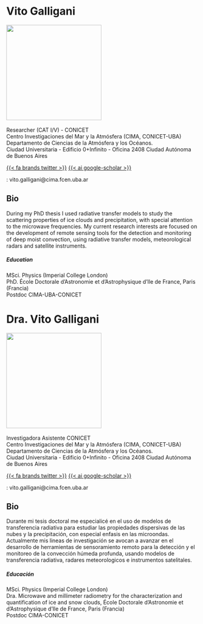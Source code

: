 ::: {.content-visible when-profile="english"}

<h1>Vito Galligani</h1>

![](images/galligani.png){width=250} \
\
Researcher (CAT I/V) - CONICET \
Centro Investigaciones del Mar y la Atmósfera (CIMA, CONICET-UBA) \
Departamento de Ciencias de la Atmósfera y los Océanos. \
Ciudad Universitaria - Edificio 0+Infinito - Oficina 2408
Ciudad Autónoma de Buenos Aires \

[{{< fa brands twitter   >}}</i>](https://twitter.com/vittoldi)
[{{< ai google-scholar   >}}</i>](https://scholar.google.com/citations?user=4h4_ZG8AAAAJ&hl=en) \

<style>
  .fa-twitter {
    color: #0077CC;
    font-size: 25px;
  }
</style>

<style>
  .ai-google-scholar {
    color: #000000;
    font-size: 25px;
  }
</style>

<i class="bi bi-inbox"></i>: vito.galligani@cima.fcen.uba.ar \


<h2>Bio</h2>

During my PhD thesis I used radiative transfer models to study the scattering properties of ice clouds and precipitation, with special attention to the microwave frequencies. My current research interests are focused on the development of remote sensing tools for the detection and monitoring of deep moist convection, using radiative transfer models, meteorological radars and satellite instruments.

<h5>Education</h5>
MSci. Physics (Imperial College London) \
PhD. École Doctorale d’Astronomie et d’Astrophysique d’Ile de France, Paris (Francia)  \
Postdoc CIMA-UBA-CONICET \



:::

::: {.content-visible when-profile="spanish"}

<h1>Dra. Vito Galligani</h1>

![](images/galligani.png){width=250} \
\
Investigadora Asistente CONICET \
Centro Investigaciones del Mar y la Atmósfera (CIMA, CONICET-UBA) \
Departamento de Ciencias de la Atmósfera y los Océanos. \
Ciudad Universitaria - Edificio 0+Infinito - Oficina 2408
Ciudad Autónoma de Buenos Aires \

[{{< fa brands twitter   >}}</i>](https://twitter.com/vittoldi)
[{{< ai google-scholar   >}}</i>](https://scholar.google.com/citations?user=4h4_ZG8AAAAJ&hl=en) \

<style>
  .fa-twitter {
    color: #0077CC;
    font-size: 25px;
  }
</style>

<style>
  .ai-google-scholar {
    color: #000000;
    font-size: 25px;
  }
</style>

<i class="bi bi-inbox"></i>: vito.galligani@cima.fcen.uba.ar \


<h2>Bio</h2>

Durante mi tesis doctoral me especialicé en el uso de modelos de transferencia radiativa para estudiar las propiedades dispersivas de las nubes y la precipitación, con especial enfasis en las microondas. Actualmente mis lineas de investigación se avocan a avanzar en el desarrollo de herramientas de sensoramiento remoto para la detección y el monitoreo de la convección húmeda profunda, usando modelos de transferencia radiativa, radares meteorologicos e instrumentos satelitales.

<h5>Educación</h5>
MSci. Physics (Imperial College London)\
Dra. Microwave and millimeter radiometry for the characterization and quantification of ice and snow clouds, École Doctorale d’Astronomie et d’Astrophysique d’Ile de France, Paris (Francia)\
Postdoc CIMA-CONICET\
\




:::

